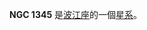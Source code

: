{{NGCInfoBox|NGCID=NGC 1345|發現者=約翰·弗里德里希·威廉·赫歇爾|發現日期=1835年12月11日|其他編號=ESO 548-26,MCG -3-9-46,UGCA 74|曆元=J2000.0|赤經=3時29分31.5秒
|赤緯=-17°46'45"|星座=波江座|星體=星系|星等=13.5|表面亮度=13.9|藍等=14.2}}

'''NGC 1345''' 是[[波江座|波江座]]的一個[[星系|星系]]。

{{NGCReference|1345}}
{{Catalogs|NGC=1345}}